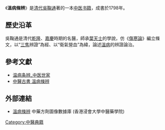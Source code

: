 《'''溫病條辨'''》是[[清代|清代]][[吳鞠通|吳鞠通]]著的一本[[中医|中医]][[书籍|书籍]]，成書於1798年。

==歷史沿革==
吳鞠通是清代[[乾隆|乾隆]]、[[嘉慶|嘉慶]]時期的名醫，師承[[葉天士|葉天士]]的學說，仿《[[傷寒論|傷寒論]]》編立條文，以“[[三焦|三焦]]辨證”為經、以“衛氣營血”為緯，論述[[溫病|溫病]]的辨證論治。

==參考文獻==
{{refbegin}}
*[http://www.zysj.com.cn/lilunshuji/wenbingtiaobian/index.html 温病条辨_中医世家] {{Wayback|url=http://www.zysj.com.cn/lilunshuji/wenbingtiaobian/index.html |date=20210101123432 }}
*[http://www.theqi.com/cmed/oldbook/book51/index.html 中醫古書 溫病條辨] {{Wayback|url=http://www.theqi.com/cmed/oldbook/book51/index.html |date=20190911153524 }}
{{refend}}

== 外部連結 ==
{{wikisource|溫病條辨}}
*[https://sys02.lib.hkbu.edu.hk/cmfid/index.asp?query=all%2Ccontains%2C%E6%BA%AB%E7%97%85%E6%A2%9D%E8%BE%A8&facet=type_&lang=cht  溫病條辨] {{Wayback|url=https://sys02.lib.hkbu.edu.hk/cmfid/index.asp?query=all%2Ccontains%2C%E6%BA%AB%E7%97%85%E6%A2%9D%E8%BE%A8&facet=type_&lang=cht |date=20210624203855 }} 中藥方劑圖像數據庫 (香港浸會大學中醫藥學院) {{zh}}{{en}}



[[Category:中醫典籍|Category:中醫典籍]]
